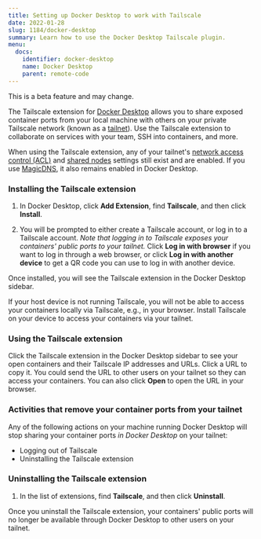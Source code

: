 ```yaml
---
title: Setting up Docker Desktop to work with Tailscale
date: 2022-01-28
slug: 1184/docker-desktop
summary: Learn how to use the Docker Desktop Tailscale plugin.
menu:
  docs:
    identifier: docker-desktop
    name: Docker Desktop
    parent: remote-code
---
```


<Note>This is a beta feature and may change.</Note>

The Tailscale extension for [Docker Desktop][docker desktop] allows you to share exposed container ports from your local machine with others on your private Tailscale network (known as a [tailnet][tailnet]). Use the Tailscale extension to collaborate on services with your team, SSH into containers, and more.

When using the Tailscale extension, any of your tailnet's [network access control (ACL)][acls] and [shared nodes][shared nodes] settings still exist and are enabled. If you use [MagicDNS][magicdns], it also remains enabled in Docker Desktop.

### Installing the Tailscale extension

1. In Docker Desktop, click **Add Extension**, find **Tailscale**, and then click **Install**.

1. You will be prompted to either create a Tailscale account, or log in to a Tailscale account. _Note that logging in to Tailscale exposes your containers' public ports to your tailnet._ Click **Log in with browser** if you want to log in through a web browser, or click **Log in with another device** to get a QR code you can use to log in with another device.

Once installed, you will see the Tailscale extension in the Docker Desktop sidebar.

If your host device is not running Tailscale, you will not be able to access your containers locally via Tailscale, e.g., in your browser. Install Tailscale on your device to access your containers via your tailnet.

### Using the Tailscale extension

Click the Tailscale extension in the Docker Desktop sidebar to see your open containers and their Tailscale IP addresses and URLs. Click a URL to copy it. You could send the URL to other users on your tailnet so they can access your containers. You can also click **Open** to open the URL in your browser.

### Activities that remove your container ports from your tailnet

Any of the following actions on your machine running Docker Desktop will stop sharing your container ports _in Docker Desktop_ on your tailnet:

- Logging out of Tailscale
- Uninstalling the Tailscale extension

### Uninstalling the Tailscale extension

1. In the list of extensions, find **Tailscale**, and then click **Uninstall**.

Once you uninstall the Tailscale extension, your containers' public ports will no longer be available through Docker Desktop to other users on your tailnet.

[acls]: /kb/1018/acls
[docker desktop]: https://www.docker.com/products/docker-desktop
[magicdns]: /kb/1081/magicdns
[shared nodes]: /kb/1084/sharing
[tailnet]: /kb/1136/tailnet
